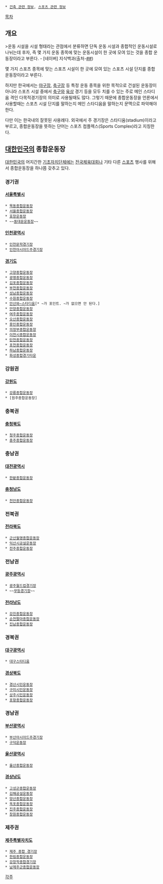  * [[건축 관련 정보]], [[스포츠 관련 정보]]

{{{+1 綜合運動場 / Sports Complex }}}

[[목차]]

== 개요 ==
>운동 시설을 시설 형태라는 관점에서 분류하면 단독 운동 시설과 종합적인 운동시설로 나뉘는데 후자, 즉 몇 가지 운동 종목에 맞는 운동시설이 한 곳에 모여 있는 것을 종합 운동장이라고 부른다. - [네이버] 지식백과(출처-[http://terms.naver.com/entry.nhn?docId=454108&cid=692&categoryId=692 ##])

몇 가지 스포츠 종목에 맞는 스포츠 시설이 한 곳에 모여 있는 스포츠 시설 단지를 종합운동장이라고 부른다.

하지만 한국에서는 [[야구장]], [[축구장]] 등 특정 운동 종목을 위한 목적으로 건설된 운동장이 아니라 스포츠 시설 중에서 [[축구]]와 [[육상]] 경기 등을 모두 치를 수 있는 주로 메인 스타디움 격인 다목적경기장의 의미로 사용될때도 많다. 그렇기 때문에 종합운동장을 언론에서 사용할때는 스포츠 시설 단지를 말하는지 메인 스타디움을 말하는지 문맥으로 파악해야 한다.

다만 이는 한국내의 잘못된 사용례다. 외국에서 주 경기장은 스타디움(stadium)이라고 부르고, 종합운동장을 뜻하는 단어는 스포츠 컴플렉스(Sports Complex)라고 지칭한다.

== [[대한민국]]의 종합운동장 ==
[[대한민국]]의 어지간한 [[기초자치단체]]에는 [[전국체육대회]]나 기타 다른 [[스포츠]] 행사를 위해서 종합운동장을 하나쯤 갖추고 있다. 

=== 경기권 ===
==== [[서울특별시]] ====
 * [[목동운동장|목동종합운동장]]
 * [[서울종합운동장]]
 * [[효창운동장]]
 * ~~[[동대문운동장]]~~ 
==== [[인천광역시]] ====
 * [[인천문학경기장]]
 * [[인천아시아드주경기장]]
==== [[경기도]] ====
 * [[고양종합운동장]]
 * [[광명종합운동장]]
 * [[김포종합운동장]]
 * [[부천종합운동장]]
 * [[성남종합운동장]]
 * [[수원종합운동장]]
 * [[안산와~스타디움]][* ~가 포인트. ~가 없으면 안 된다.]
 * [[안양종합운동장]]
 * [[여주종합운동장]]
 * [[오산종합운동장]]
 * [[용인종합운동장]]
 * [[의정부종합운동장]]
 * [[이천시종합운동장]]
 * [[탄천종합운동장]]
 * [[포천종합운동장]]
 * [[하남종합운동장]]
 * [[화성종합경기타운]]

=== 강원권 ===
==== [[강원도]] ====
 * [[강릉종합운동장]]
 * [원주종합운동장]

=== 충북권 ===
==== [[충청북도]] ====
 * [[청주종합운동장]]
 * [[충주종합운동장]]

=== 충남권 ===
==== [[대전광역시]] ====
 * [[한밭종합운동장]]
==== [[충청남도]] ====
 * [[천안종합운동장]]

=== 전북권 ===
==== [[전라북도]] ====
 * [[군산월명종합운동장]]
 * [[익산시공설운동장]]
 * [[전주종합운동장]]

=== 전남권 ===
==== [[광주광역시]] ====
 * [[광주월드컵경기장]]
 * ~~[[무등경기장]]~~
==== [[전라남도]] ====
 * [[강진종합운동장]]
 * [[순천팔마종합운동장]]
 * [[진남종합운동장]]

=== 경북권 ===
==== [[대구광역시]] ====
 * [[대구스타디움]]
==== [[경상북도]] ====
 * [[경산시민운동장]]
 * [[구미시민운동장]]
 * [[상주시민운동장]]
 * [[포항종합운동장]]

=== 경남권 ===
==== [[부산광역시]] ====
 * [[부산아시아드주경기장]]
 * [[구덕운동장]]
==== [[울산광역시]] ====
 * [[울산종합운동장]]
==== [[경상남도]] ====
 * [[고성군종합운동장]]
 * [[김해공설운동장]]
 * [[양산종합운동장]]
 * [[옥포종합운동장]]
 * [[진주종합운동장]]
 * [[창원종합운동장]]

=== 제주권 ===
==== [[제주특별자치도]] ====
 * [[제주 종합 경기장]]
 * [[한림종합운동장]]
 * [[강창학종합경기장]]
 * [[남제주군종합운동장]]


[[각주]]
